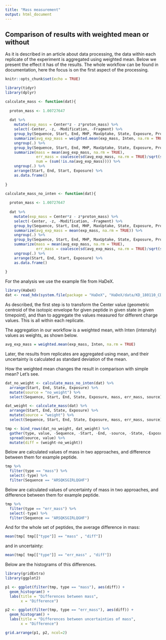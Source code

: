 ```yaml
---
title: "Mass measurement"
output: html_document
---
```



## Comparison of results with weighted mean or without

As it is described in an article about data processing, the data within each replicate of the experiment is aggregated using weighted mean. Below we present the effect it has of the results.
The whole workflow can be found in documentation, here the focus is on the first aspect of the processing.

```r
knitr::opts_chunk$set(echo = TRUE)

library(tidyr)
library(dplyr)

calculate_mass <- function(dat){
  
  proton_mass <- 1.00727647
  
  dat %>%
    mutate(exp_mass = Center*z - z*proton_mass) %>%
    select(-Center, -z, -Modification, -Fragment) %>%
    group_by(Sequence, Start, End, MHP, MaxUptake, State, Exposure, Protein, File) %>%
    summarize(avg_exp_mass = weighted.mean(exp_mass, Inten, na.rm = TRUE)) %>%
    ungroup(.) %>% 
    group_by(Sequence, Start, End, MHP, MaxUptake, State, Exposure, Protein) %>%
    summarize(mass = mean(avg_exp_mass, na.rm = TRUE),
              err_mass = coalesce(sd(avg_exp_mass, na.rm = TRUE)/sqrt(sum(!is.na(avg_exp_mass))), 0),
              num = (sum(!is.na(avg_exp_mass)))) %>%
    ungroup(.) %>%
    arrange(Start, End, Start, Exposure) %>%
    as.data.frame()
  
}

calculate_mass_no_inten <- function(dat){
  
  proton_mass <- 1.00727647
  
  dat %>%
    mutate(exp_mass = Center*z - z*proton_mass) %>%
    select(-Center, -z, -Modification, -Fragment) %>%
    group_by(Sequence, Start, End, MHP, MaxUptake, State, Exposure, Protein, File) %>%
    summarize(avg_exp_mass = mean(exp_mass, na.rm = TRUE)) %>%
    ungroup(.) %>% 
    group_by(Sequence, Start, End, MHP, MaxUptake, State, Exposure, Protein) %>%
    summarize(mass = mean(avg_exp_mass, na.rm = TRUE),
              err_mass = coalesce(sd(avg_exp_mass, na.rm = TRUE)/sqrt(sum(!is.na(avg_exp_mass))), 0)) %>%
    ungroup(.) %>%
    arrange(Start, End, Start, Exposure) %>%
    as.data.frame()
  
}

```

For the analysis we use the example file from HaDeX.

```r
library(HaDeX)
dat <- read_hdx(system.file(package = "HaDeX", "HaDeX/data/KD_180110_CD160_HVEM.csv"))
```

As described, the first step is to transform the Center value (geometric centroid of the isotopic envelope for given peptide in given state in given timepoint), and than to aggregate the values measured for different charge values. This is all within each replicate.

The aggregation in our workflow is a weighted mean, with Inten (intensity) values as weights, as shown below.

```r
avg_exp_mass = weighted.mean(exp_mass, Inten, na.rm = TRUE)
```

Later, the results from replicates are aggregated using mean, and their uncertainty is calculated as standard deviation of the mean. 

How the weighted mean changes the result in comparison with simple mean? Let's see.

```r
dat_no_weight <- calculate_mass_no_inten(dat) %>%
  arrange(Start, End, State, Exposure) %>%
  mutate(source = "no_weight") %>%
  select(Sequence, Start, End, State, Exposure, mass, err_mass, source)

dat_weight <- calculate_mass(dat) %>%
  arrange(Start, End, State, Exposure) %>%
  mutate(source = "weight") %>%
  select(Sequence, Start, End, State, Exposure, mass, err_mass, source)

tmp <- bind_rows(dat_no_weight, dat_weight) %>%
  gather(type, value, -Sequence, -Start, -End, -source, -State, -Exposure) %>%
  spread(source, value) %>%
  mutate(diff = (weight-no_weight))
```

Below are calculated values of mass in two approaches, and difference between them for example peptide. 

```r
tmp %>%
  filter(type == "mass") %>%
  select(-type) %>%
  filter(Sequence == "ARSQKSGIRLQGHF")
```

Below are calculated values of uncertainty of mass in two approaches, and difference between them for example peptide. 

```r
tmp %>%
  filter(type == "err_mass") %>%
  select(-type) %>%
  filter(Sequence == "ARSQKSGIRLQGHF")
```

And for the whole set of peptides, the average difference in mass:

```r
mean(tmp[ tmp[["type"]] == "mass" , "diff"])
```
and in uncertainty:

```r
mean(tmp[ tmp[["type"]] == "err_mass" , "diff"])
```
Below are the histograms of this differences.

```r
library(gridExtra)
library(ggplot2)

p1 <- ggplot(filter(tmp, type == "mass"), aes(diff)) +
  geom_histogram() +
  labs(title = "Differences between mass",
       x = "Difference")

p2 <- ggplot(filter(tmp, type == "err_mass"), aes(diff)) +
  geom_histogram() +
  labs(title = "Differences between uncertainties of mass",
       x = "Difference")

grid.arrange(p1, p2, ncol=2)
```

